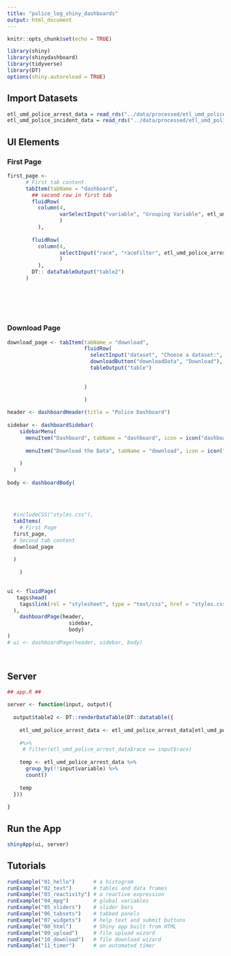 ```yaml
---
title: "police_log_shiny_dashboards"
output: html_document
---
```


```r
knitr::opts_chunk$set(echo = TRUE)
```

```r
library(shiny)
library(shinydashboard)
library(tidyverse)
library(DT)
options(shiny.autoreload = TRUE)

```

## Import Datasets
```r

etl_umd_police_arrest_data = read_rds("../data/processed/etl_umd_police_arrest_data.rds")
etl_umd_police_incident_data = read_rds("../data/processed/etl_umd_police_incident_data.rds")
```


## UI Elements

### First Page
```r

first_page <- 
      # First tab content
      tabItem(tabName = "dashboard",
        ## second row in first tab
        fluidRow(
          column(4, 
                 varSelectInput("variable", "Grouping Variable", etl_umd_police_arrest_data)
                 )
          ), 
        
        fluidRow(
          column(4, 
                 selectInput("race", "raceFilter", etl_umd_police_arrest_data$race)
                 )
          ),
        DT:: dataTableOutput("table2")
      )
            
            
            
         
          
```

### Download Page

```r

download_page <- tabItem(tabName = "download",
                         fluidRow(
                           selectInput("dataset", "Choose a dataset:", choices = c("University of Maryland", "Other")),
                           downloadButton("downloadData", "Download"),
                           tableOutput("table")
                           
                           
                         )
                         
                         )

```


```r

header <- dashboardHeader(title = "Police Dashboard")
  
sidebar <- dashboardSidebar(
    sidebarMenu(
      menuItem("Dashboard", tabName = "dashboard", icon = icon("dashboard")),
      
      menuItem("Download the Data", tabName = "download", icon = icon("th"))
      
    )
  )
  
body <- dashboardBody( 
  
  
 
  
  #includeCSS("styles.css"),
  tabItems(
    # First Page
  first_page,
  # Second tab content
  download_page
    
  )
  
    )
  

ui <- fluidPage(
   tags$head(
    tags$link(rel = "stylesheet", type = "text/css", href = "styles.css")
  ),
    dashboardPage(header, 
                    sidebar, 
                    body)
)
# ui <- dashboardPage(header, sidebar, body)
  



```

## Server

```r

## app.R ##

server <- function(input, output){
    
  output$table2 <- DT::renderDataTable(DT::datatable({
    
    etl_umd_police_arrest_data <- etl_umd_police_arrest_data[etl_umd_police_arrest_data$race == input$race, ]
    
    #%>% 
     # filter(etl_umd_police_arrest_data$race == input$race)
    
    temp <- etl_umd_police_arrest_data %>% 
      group_by(!!input$variable) %>% 
      count()
      
    temp
  }))
  
}

```


## Run the App
```r
shinyApp(ui, server)
```
## Tutorials
```r
runExample("01_hello")      # a histogram
runExample("02_text")       # tables and data frames
runExample("03_reactivity") # a reactive expression
runExample("04_mpg")        # global variables
runExample("05_sliders")    # slider bars
runExample("06_tabsets")    # tabbed panels
runExample("07_widgets")    # help text and submit buttons
runExample("08_html")       # Shiny app built from HTML
runExample("09_upload")     # file upload wizard
runExample("10_download")   # file download wizard
runExample("11_timer")      # an automated timer
```

